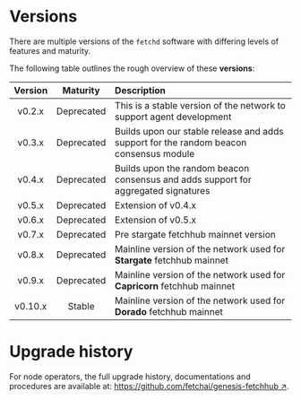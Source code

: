 # Versions

There are multiple versions of the `fetchd` software with differing levels of features and maturity.

The following table outlines the rough overview of these **versions**:

| Version      | Maturity   | Description                                                                             |
| :----------: | :--------: | :-------------------------------------------------------------------------------------- |
| v0.2.x       | Deprecated | This is a stable version of the network to support agent development                    |
| v0.3.x       | Deprecated | Builds upon our stable release and adds support for the random beacon consensus module  |
| v0.4.x       | Deprecated | Builds upon the random beacon consensus and adds support for aggregated signatures      |
| v0.5.x       | Deprecated | Extension of v0.4.x                                                                     |
| v0.6.x       | Deprecated | Extension of v0.5.x                                                                     |
| v0.7.x       | Deprecated | Pre stargate fetchhub mainnet version                                                   |
| v0.8.x       | Deprecated | Mainline version of the network used for **Stargate** fetchhub mainnet                  |
| v0.9.x       | Deprecated | Mainline version of the network used for **Capricorn** fetchhub mainnet                 |
| v0.10.x      | Stable     | Mainline version of the network used for **Dorado** fetchhub mainnet                    |

# Upgrade history

For node operators, the full upgrade history, documentations and procedures are available at: [https://github.com/fetchai/genesis-fetchhub ↗️](https://github.com/fetchai/genesis-fetchhub).
